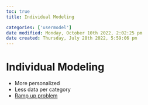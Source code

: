 ```yaml
---
toc: true
title: Individual Modeling

categories: ['usermodel']
date modified: Monday, October 10th 2022, 2:02:25 pm
date created: Thursday, July 28th 2022, 5:59:06 pm
---
```


# Individual Modeling
- More personalized
- Less data per category
- [Ramp up problem](Ramp%20up%20problem.qmd)



